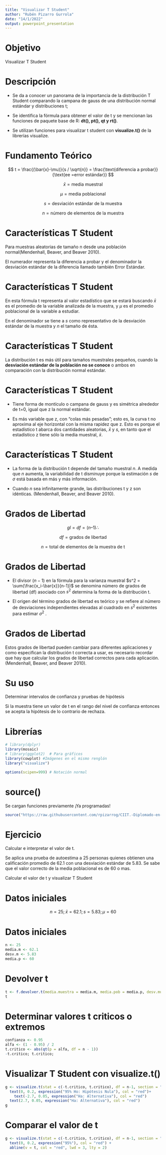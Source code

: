 ---
title: "Visualizar T Student"
author: "Rubén Pizarro Gurrola"
date: "14/1/2022"
output: powerpoint_presentation
---

# Objetivo

Visualizar T Student

# Descripción 

* Se da a conocer un panorama de la importancia de la distribución T Student comparando la campana de gauss de una distribución normal estándar y distribuciones t; 

* Se identifica la fórmula para obtener el valor de t y se mencionan las funciones de paquete base de R: **dt(), pt(), qt y rt()**.

* Se utilizan funciones para visualizar t student con **visualize.t()** de la librerías visualize.

# Fundamento Teórico

$$
t = \frac{(\bar{x}-\mu)}{s / \sqrt{n}} = \frac{\text{diferencia a probar}}{\text{ee =error estándar}}
$$

$$
\bar{x} = \text{media muestral}
$$

$$
\mu = \text{media poblacional} 
$$

$$
s = \text{desviación estándar de la muestra}
$$

$$
n = \text{número de elementos de la muestra}
$$


# Características T Student

Para muestras aleatorias de tamaño n desde una población normal(Mendenhall, Beaver, and Beaver 2010).

El numerador representa la diferencia a probar y el denominador la desviación estándar de la diferencia llamado también Error Estándar.

# Características T Student

En esta fórmula t representa al valor estadístico que se estará buscando $\bar{x}$ es el promedio de la variable analizada de la muestra, y $\mu$ es el promedio poblacional de la variable a estudiar.

En el denominador se tiene a $s$ como representativo de la desviación estándar de la muestra y $n$ el tamaño de ésta.

# Características T Student

La distribución t es más útil para tamaños muestrales pequeños, cuando la **desviación estándar de la población no se conoce** o ambos en comparación con la distribución normal estándar.

# Características T Student

* Tiene forma de montículo o campana de gauss y es simétrica alrededor de t=0, igual que z la normal estándar.

* Es más variable que z, con “colas más pesadas”; esto es, la curva t no aproxima al eje horizontal con la misma rapidez que z. Esto es porque el estadístico t abarca dos cantidades aleatorias, $\bar{x}$ y $s$, en tanto que el estadístico z tiene sólo la media muestral, $\bar{x}$. 

# Características T Student

* La forma de la distribución t depende del tamaño muestral $n$. A medida que $n$ aumenta, la variabilidad de t disminuye porque la estimación $s$ de $σ$ está basada en más y más información.

* Cuando $n$ sea infinitamente grande, las distribuciones t y z son idénticas. (Mendenhall, Beaver, and Beaver 2010).

# Grados de Libertad

$$
gl = df = (n – 1)  \therefore 
$$

$$
df = \text{grados de libertad}
$$

$$
n = \text{total de elementos de la muestra de t}
$$

# Grados de Libertad

* El divisor $(n−1)$ en la fórmula para la varianza muestral $s^2 = \sum(\frac{x_i-\bar{x}}{n-1})$ se denomina número de grados de libertad (df) asociado con $s^2$ determina la forma de la distribución t. 

* El origen del término grados de libertad es teórico y se refiere al número de desviaciones independientes elevadas al cuadrado en $s^2$ existentes para estimar $\sigma^2$ .


# Grados de Libertad

Estos grados de libertad pueden cambiar para diferentes aplicaciones y como especifican la distribución t correcta a usar, es necesario recordar que hay que calcular los grados de libertad correctos para cada aplicación. (Mendenhall, Beaver, and Beaver 2010).


# Su uso

Determinar intervalos de confianza y pruebas de hipótesis

Si la muestra tiene un valor de t en el rango del nivel de confianza entonces se acepta la hipótesis de lo contrario de rechaza.

# Librerías
```{r message=FALSE, warning=FALSE}
# library(dplyr)
library(mosaic)
# library(ggplot2)  # Para gráficos
library(cowplot) #Imágenes en el mismo renglón
library("visualize")

options(scipen=999) # Notación normal
```

# source()

Se cargan funciones previamente ¡Ya programadas!

```{r message=FALSE, warning=FALSE}
source("https://raw.githubusercontent.com/rpizarrog/CIIT.-Diplomado-en-Ciencia-de-los-Datos-e-IoT/main/M%C3%B3dulo%20II/2022/funciones/funciones.para.distribuciones.r")
```


# Ejercicio

Calcular e interpretar el valor de t.

Se aplica una prueba de autoestima a 25 personas quienes obtienen una calificación promedio de 62.1 con una desviación estándar de 5.83. Se sabe que el valor correcto de la media poblacional es de 60 o mas. 

Calcular el valor de t y visualizar T Student

# Datos iniciales
$$
n=25; \bar{x}=62.1; s=5.83; \mu=60
$$

# Datos iniciales
```{r}
n <- 25
media.m <- 62.1
desv.m <- 5.83
media.p <- 60

```


# Devolver t
```{r}
t <- f.devolver.t(media.muestra = media.m, media.pob = media.p, desv.muestra = desv.m, n = n)
t

```

# Determinar valores t criticos o extremos
```{r}
confianza <- 0.95
alfa <- (1 - 0.95) / 2
t.critico <- abs(qt(p = alfa, df = n - 1))
-t.critico; t.critico; 
```

# Visualizar T Student con visualize.t()

```{r}
g <- visualize.t(stat = c(-t.critico, t.critico), df = n-1, section = "tails") +
  text(0, 0.2, expression("95% Ho: Hipótesis Nula"), col = "red")+
    text(-2.7, 0.05, expression("Ha: Alternativa"), col = "red")
  text(2.7, 0.05, expression("Ha: Alternativa"), col = "red")
g
```


# Comparar el valor de t
```{r}
g <- visualize.t(stat = c(-t.critico, t.critico), df = n-1, section = "tails") +
  text(0, 0.2, expression("95%"), col = "red") +
  abline(v = t, col = "red", lwd = 3, lty = 2)
```


